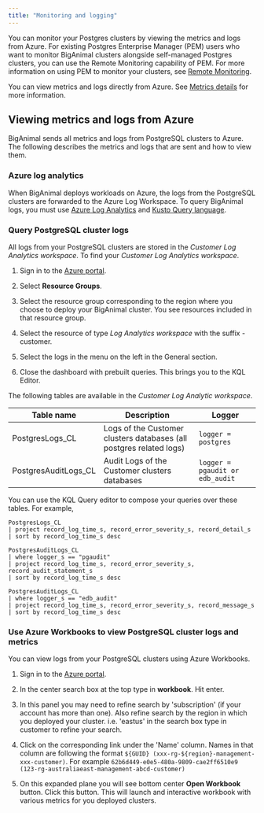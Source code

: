 ```yaml
---
title: "Monitoring and logging"
---
```


You can monitor your Postgres clusters by viewing the metrics and logs from Azure. For existing Postgres Enterprise Manager (PEM) users who want to monitor BigAnimal clusters alongside self-managed Postgres clusters, you can use the Remote Monitoring capability of PEM. For more information on using PEM to monitor your clusters, see [Remote Monitoring](../../../../../pem/latest/pem_admin/02a_pem_remote_monitoring).

You can view metrics and logs directly from Azure. See [Metrics details](06_metrics) for more information.

## Viewing metrics and logs from Azure

BigAnimal sends all metrics and logs from PostgreSQL clusters to Azure. The following describes the metrics and logs that are sent and how to view them.

### Azure log analytics

When BigAnimal deploys workloads on Azure, the logs from the PostgreSQL clusters are forwarded to the Azure Log Workspace.
To query BigAnimal logs, you must use [Azure Log Analytics](https://docs.microsoft.com/en-us/azure/azure-monitor/logs/log-analytics-overview) and [Kusto Query language](https://azure-training.com/azure-data-science/the-kusto-query-language/).

### Query PostgreSQL cluster logs

All logs from your PostgreSQL clusters are stored in the *Customer Log Analytics workspace*. To find your *Customer Log Analytics workspace*.

1.  Sign in to the [Azure portal](https://portal.azure.com).

2.  Select **Resource Groups**.

3.  Select the resource group corresponding to the region where you choose to deploy your BigAnimal cluster. You see resources included in that resource group.

4.  Select the resource of type *Log Analytics workspace* with the suffix -customer.

5.  Select the logs in the menu on the left in the General section.

6.  Close the dashboard with prebuilt queries. This brings you to the KQL Editor.

The following tables are available in the *Customer Log Analytic workspace*.

| Table name           | Description                                                         | Logger                          |
| -------------------- | ------------------------------------------------------------------- | ------------------------------- |
| PostgresLogs_CL      | Logs of the Customer clusters databases (all postgres related logs) | `logger = postgres`             |
| PostgresAuditLogs_CL | Audit Logs of the Customer clusters databases                       | `logger = pgaudit or edb_audit` |

You can use the KQL Query editor to compose your queries over these tables. For example,

```
PostgresLogs_CL
| project record_log_time_s, record_error_severity_s, record_detail_s
| sort by record_log_time_s desc

PostgresAuditLogs_CL
| where logger_s == "pgaudit"
| project record_log_time_s, record_error_severity_s, record_audit_statement_s
| sort by record_log_time_s desc

PostgresAuditLogs_CL
| where logger_s == "edb_audit"
| project record_log_time_s, record_error_severity_s, record_message_s
| sort by record_log_time_s desc
```

### Use Azure Workbooks to view PostgreSQL cluster logs and metrics

You can view logs from your PostgreSQL clusters using Azure Workbooks.

1.  Sign in to the [Azure portal](https://portal.azure.com).

2.  In the center search box at the top type in **workbook**. Hit enter.

3.  In this panel you may need to refine search by 'subscription' (if your account has more than one).
Also refine search by the region in which you deployed your cluster. i.e. 'eastus' in the search box type in customer to refine your search.

4.  Click on the corresponding link under the 'Name' column. Names in that column are following the format `${GUID} (xxx-rg-${region}-management-xxx-customer)`. For example `62b6d449-e0e5-480a-9809-cae2ff6510e9 (123-rg-australiaeast-management-abcd-customer)`

5.  On this expanded plane you will see bottom center **Open Workbook** button. Click this button. This will launch and interactive workbook with various metrics for you deployed clusters.
